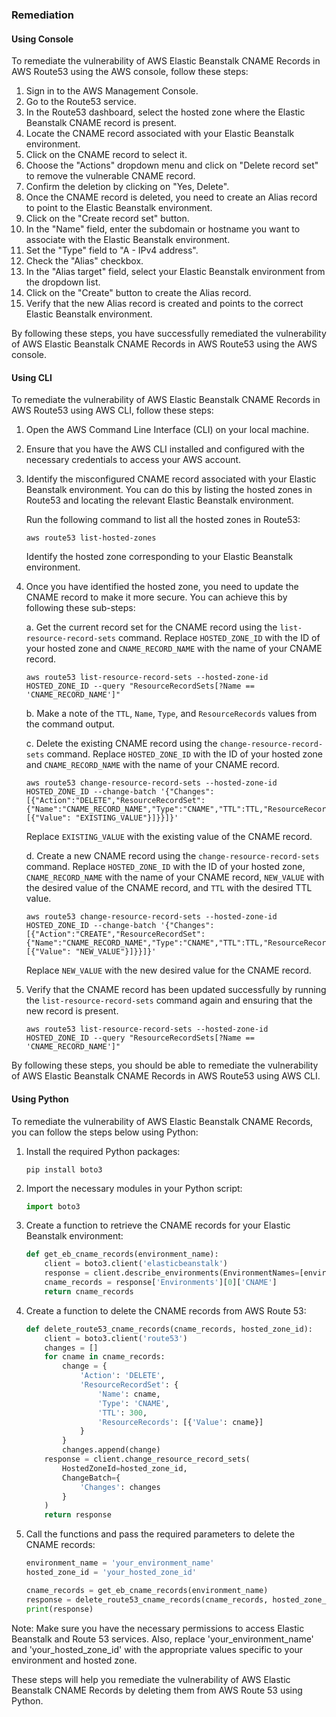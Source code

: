 ### Remediation

#### Using Console

To remediate the vulnerability of AWS Elastic Beanstalk CNAME Records in AWS Route53 using the AWS console, follow these steps:

1. Sign in to the AWS Management Console.
2. Go to the Route53 service.
3. In the Route53 dashboard, select the hosted zone where the Elastic Beanstalk CNAME record is present.
4. Locate the CNAME record associated with your Elastic Beanstalk environment.
5. Click on the CNAME record to select it.
6. Choose the "Actions" dropdown menu and click on "Delete record set" to remove the vulnerable CNAME record.
7. Confirm the deletion by clicking on "Yes, Delete".
8. Once the CNAME record is deleted, you need to create an Alias record to point to the Elastic Beanstalk environment.
9. Click on the "Create record set" button.
10. In the "Name" field, enter the subdomain or hostname you want to associate with the Elastic Beanstalk environment.
11. Set the "Type" field to "A - IPv4 address".
12. Check the "Alias" checkbox.
13. In the "Alias target" field, select your Elastic Beanstalk environment from the dropdown list.
14. Click on the "Create" button to create the Alias record.
15. Verify that the new Alias record is created and points to the correct Elastic Beanstalk environment.

By following these steps, you have successfully remediated the vulnerability of AWS Elastic Beanstalk CNAME Records in AWS Route53 using the AWS console.

#### Using CLI

To remediate the vulnerability of AWS Elastic Beanstalk CNAME Records in AWS Route53 using AWS CLI, follow these steps:

1. Open the AWS Command Line Interface (CLI) on your local machine.

2. Ensure that you have the AWS CLI installed and configured with the necessary credentials to access your AWS account.

3. Identify the misconfigured CNAME record associated with your Elastic Beanstalk environment. You can do this by listing the hosted zones in Route53 and locating the relevant Elastic Beanstalk environment.

   Run the following command to list all the hosted zones in Route53:

   ```
   aws route53 list-hosted-zones
   ```

   Identify the hosted zone corresponding to your Elastic Beanstalk environment.

4. Once you have identified the hosted zone, you need to update the CNAME record to make it more secure. You can achieve this by following these sub-steps:

   a. Get the current record set for the CNAME record using the `list-resource-record-sets` command. Replace `HOSTED_ZONE_ID` with the ID of your hosted zone and `CNAME_RECORD_NAME` with the name of your CNAME record.

      ```
      aws route53 list-resource-record-sets --hosted-zone-id HOSTED_ZONE_ID --query "ResourceRecordSets[?Name == 'CNAME_RECORD_NAME']"
      ```

   b. Make a note of the `TTL`, `Name`, `Type`, and `ResourceRecords` values from the command output.

   c. Delete the existing CNAME record using the `change-resource-record-sets` command. Replace `HOSTED_ZONE_ID` with the ID of your hosted zone and `CNAME_RECORD_NAME` with the name of your CNAME record.

      ```
      aws route53 change-resource-record-sets --hosted-zone-id HOSTED_ZONE_ID --change-batch '{"Changes":[{"Action":"DELETE","ResourceRecordSet":{"Name":"CNAME_RECORD_NAME","Type":"CNAME","TTL":TTL,"ResourceRecords": [{"Value": "EXISTING_VALUE"}]}}]}'
      ```

      Replace `EXISTING_VALUE` with the existing value of the CNAME record.

   d. Create a new CNAME record using the `change-resource-record-sets` command. Replace `HOSTED_ZONE_ID` with the ID of your hosted zone, `CNAME_RECORD_NAME` with the name of your CNAME record, `NEW_VALUE` with the desired value of the CNAME record, and `TTL` with the desired TTL value.

      ```
      aws route53 change-resource-record-sets --hosted-zone-id HOSTED_ZONE_ID --change-batch '{"Changes":[{"Action":"CREATE","ResourceRecordSet":{"Name":"CNAME_RECORD_NAME","Type":"CNAME","TTL":TTL,"ResourceRecords": [{"Value": "NEW_VALUE"}]}}]}'
      ```

      Replace `NEW_VALUE` with the new desired value for the CNAME record.

5. Verify that the CNAME record has been updated successfully by running the `list-resource-record-sets` command again and ensuring that the new record is present.

   ```
   aws route53 list-resource-record-sets --hosted-zone-id HOSTED_ZONE_ID --query "ResourceRecordSets[?Name == 'CNAME_RECORD_NAME']"
   ```

By following these steps, you should be able to remediate the vulnerability of AWS Elastic Beanstalk CNAME Records in AWS Route53 using AWS CLI.

#### Using Python

To remediate the vulnerability of AWS Elastic Beanstalk CNAME Records, you can follow the steps below using Python:

1. Install the required Python packages:
   ```shell
   pip install boto3
   ```

2. Import the necessary modules in your Python script:
   ```python
   import boto3
   ```

3. Create a function to retrieve the CNAME records for your Elastic Beanstalk environment:
   ```python
   def get_eb_cname_records(environment_name):
       client = boto3.client('elasticbeanstalk')
       response = client.describe_environments(EnvironmentNames=[environment_name])
       cname_records = response['Environments'][0]['CNAME']
       return cname_records
   ```

4. Create a function to delete the CNAME records from AWS Route 53:
   ```python
   def delete_route53_cname_records(cname_records, hosted_zone_id):
       client = boto3.client('route53')
       changes = []
       for cname in cname_records:
           change = {
               'Action': 'DELETE',
               'ResourceRecordSet': {
                   'Name': cname,
                   'Type': 'CNAME',
                   'TTL': 300,
                   'ResourceRecords': [{'Value': cname}]
               }
           }
           changes.append(change)
       response = client.change_resource_record_sets(
           HostedZoneId=hosted_zone_id,
           ChangeBatch={
               'Changes': changes
           }
       )
       return response
   ```

5. Call the functions and pass the required parameters to delete the CNAME records:
   ```python
   environment_name = 'your_environment_name'
   hosted_zone_id = 'your_hosted_zone_id'

   cname_records = get_eb_cname_records(environment_name)
   response = delete_route53_cname_records(cname_records, hosted_zone_id)
   print(response)
   ```

Note: Make sure you have the necessary permissions to access Elastic Beanstalk and Route 53 services. Also, replace 'your_environment_name' and 'your_hosted_zone_id' with the appropriate values specific to your environment and hosted zone.

These steps will help you remediate the vulnerability of AWS Elastic Beanstalk CNAME Records by deleting them from AWS Route 53 using Python.

